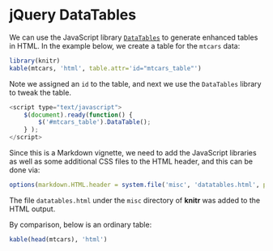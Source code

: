 <!--
%\VignetteEngine{knitr::knitr}
%\VignetteIndexEntry{Display Tables with the DataTables Library}
-->

# jQuery DataTables

We can use the JavaScript library [`DataTables`](http://www.datatables.net) to generate enhanced tables in HTML. In the example below, we create a table for the `mtcars` data:

```r
library(knitr)
kable(mtcars, 'html', table.attr='id="mtcars_table"')
```

Note we assigned an `id` to the table, and next we use the `DataTables` library to tweak the table.

```js
<script type="text/javascript">
	$(document).ready(function() {
		$('#mtcars_table').DataTable();
	} );
</script>
```

<script type="text/javascript">
  $(document).ready(function() {
		$('#mtcars_table').DataTable();
	} );
</script>

Since this is a Markdown vignette, we need to add the JavaScript libraries as well as some additional CSS files to the HTML header, and this can be done via:

```r
options(markdown.HTML.header = system.file('misc', 'datatables.html', package = 'knitr'))
```

The file `datatables.html` under the `misc` directory of **knitr** was added to the HTML output.

By comparison, below is an ordinary table:

```r
kable(head(mtcars), 'html')
```
